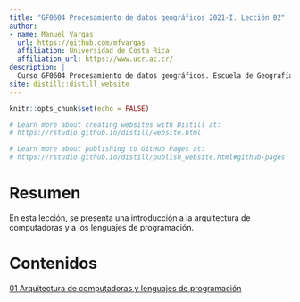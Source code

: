 ```yaml
---
title: "GF0604 Procesamiento de datos geográficos 2021-I. Lección 02"
author: 
- name: Manuel Vargas
  url: https://github.com/mfvargas
  affiliation: Universidad de Costa Rica
  affiliation_url: https://www.ucr.ac.cr/
description: |
  Curso GF0604 Procesamiento de datos geográficos. Escuela de Geografía, Universidad de Costa Rica. Primer ciclo lectivo 2021. Lección 02.
site: distill::distill_website
---
```


```r
knitr::opts_chunk$set(echo = FALSE)

# Learn more about creating websites with Distill at:
# https://rstudio.github.io/distill/website.html

# Learn more about publishing to GitHub Pages at:
# https://rstudio.github.io/distill/publish_website.html#github-pages

```

# Resumen
En esta lección, se presenta una introducción a la arquitectura de computadoras y a los lenguajes de programación.

# Contenidos

[01 Arquitectura de computadoras y lenguajes de programación](https://gf0604-procesamientodatosgeograficos.github.io/2021i-leccion-02-arquitectura-computadoras-lenguajes-programacion/)
